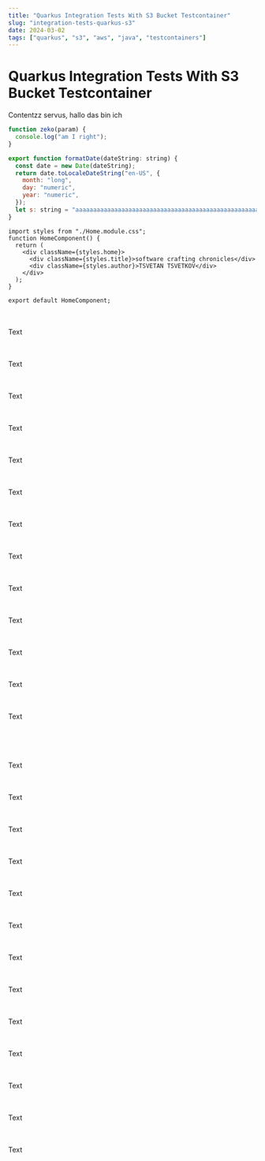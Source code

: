 ```yaml
---
title: "Quarkus Integration Tests With S3 Bucket Testcontainer"
slug: "integration-tests-quarkus-s3"
date: 2024-03-02
tags: ["quarkus", "s3", "aws", "java", "testcontainers"]
---
```


# Quarkus Integration Tests With S3 Bucket Testcontainer

Contentzz servus, hallo das bin ich

```js {4} showLineNumbers
function zeko(param) {
  console.log("am I right");
}
```

```js showLineNumbers
export function formatDate(dateString: string) {
  const date = new Date(dateString);
  return date.toLocaleDateString("en-US", {
    month: "long",
    day: "numeric",
    year: "numeric",
  });
  let s: string = "aaaaaaaaaaaaaaaaaaaaaaaaaaaaaaaaaaaaaaaaaaaaaaaaaaaaaaaaaaaaaaaaaaaaaaaaaaaaaaaaaaaaaaaaaaaaaaaaaaaaaaaaaaaaaaaaaaaaaaaaaa";
}
```

```tsx
import styles from "./Home.module.css";
function HomeComponent() {
  return (
    <div className={styles.home}>
      <div className={styles.title}>software crafting chronicles</div>
      <div className={styles.author}>TSVETAN TSVETKOV</div>
    </div>
  );
}

export default HomeComponent;
```

<br></br>Text

<br></br>Text

<br></br>Text

<br></br>Text

<br></br>Text

<br></br>
Text

<br></br>Text

<br></br>Text

<br></br>Text

<br></br>Text

<br></br>Text

<br></br>Text

<br></br>Text

<br></br>
<br></br>Text

<br></br>Text

<br></br>Text

<br></br>Text

<br></br>Text

<br></br>
Text

<br></br>Text

<br></br>Text

<br></br>Text

<br></br>Text

<br></br>Text

<br></br>Text

<br></br>Text

<br></br>
